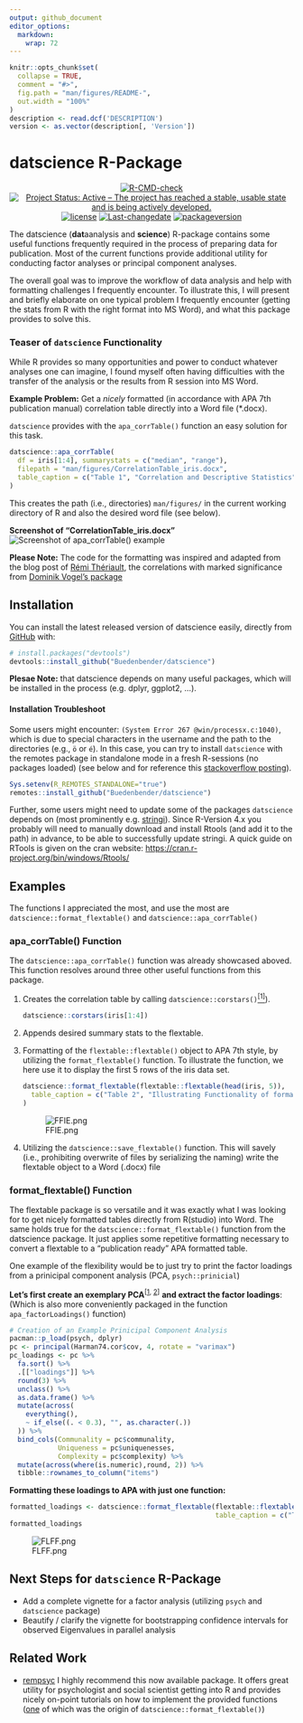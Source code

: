 ```yaml
---
output: github_document
editor_options: 
  markdown: 
    wrap: 72
---
```


<!-- README.md is generated from README.Rmd. Please edit that file -->

```r
knitr::opts_chunk$set(
  collapse = TRUE,
  comment = "#>",
  fig.path = "man/figures/README-",
  out.width = "100%"
)
description <- read.dcf('DESCRIPTION')
version <- as.vector(description[, 'Version'])
```

# datscience R-Package

<!-- badges: start -->
<center>

[![R-CMD-check](https://github.com/Buedenbender/datscience/workflows/R-CMD-check/badge.svg)](https://github.com/Buedenbender/datscience/actions)
[![Project Status: Active – The project has reached a stable, usable state and is being actively developed.](https://www.repostatus.org/badges/latest/active.svg)](https://www.repostatus.org/#active)
[![license](https://img.shields.io/github/license/mashape/apistatus.svg)](https://choosealicense.com/licenses/mit/)
[![Last-changedate](https://img.shields.io/badge/last%20change-`r gsub('-', '--',Sys.Date())`-yellowgreen.svg)](commits/main)
[![packageversion](https://img.shields.io/badge/Package%20version-`r version`-orange.svg?style=flat-square)](commits/main)

</center>
<!-- badges: end -->



The datscience (**dat**aanalysis and **science**) R-package contains
some useful functions frequently required in the process of preparing data for publication.
Most of the current functions provide additional utility for conducting factor
analyses or principal component analyses.  

The overall goal was to improve the workflow of data analysis and
help with formatting challenges I frequently encounter. To illustrate this, I will
present and briefly elaborate on one typical problem I frequently encounter
(getting the stats from R with the right format into MS Word), and what
this package provides to solve this.

### Teaser of `datscience` Functionality

While R provides so many opportunities and power to conduct whatever analyses one 
can imagine, I found myself often having difficulties with the transfer of the 
analysis or the results from R session into MS Word.

**Example Problem:** Get a *nicely* formatted (in accordance with APA 7th
publication manual) correlation table directly into a Word file
(\*.docx).

`datscience` provides with the `apa_corrTable()` function an easy solution for this task.

```r
datscience::apa_corrTable(
  df = iris[1:4], summarystats = c("median", "range"),
  filepath = "man/figures/CorrelationTable_iris.docx",
  table_caption = c("Table 1", "Correlation and Descriptive Statistics")
)
```

This creates the path (i.e., directories) `man/figures/` in the current
working directory of R and also the desired word file (see below).

**Screenshot of "CorrelationTable_iris.docx"** ![Screenshot of
apa_corrTable() example](man/figures/README-apa_corrTableExample.png)

**Please Note:** The code for the formatting was inspired and adapted
from the blog post of [Rémi
Thériault](https://remi-theriault.com/blog_table.html), the correlations
with marked significance from [Dominik Vogel's
package](https://rdrr.io/github/DominikVogel/vogelR/src/R/output.R)

### 

## Installation

You can install the latest released version of datscience easily, directly from
[GitHub](https://github.com/Buedenbender/datscience#readme) with:

``` r
# install.packages("devtools")
devtools::install_github("Buedenbender/datscience")
```

**Plesae Note:** that datscience depends on many useful packages, which will
be installed in the process (e.g. dplyr, ggplot2, ...).

#### Installation Troubleshoot

Some users might encounter:
`(System Error 267 @win/processx.c:1040)`, which is due to special characters
in the username and the path to the directories (e.g., `ö` or `é`). In this case, 
you can try to install `datscience` with the remotes package in standalone mode 
in a fresh R-sessions (no packages loaded) (see below and for reference this [stackoverflow
posting](https://stackoverflow.com/q/68400661/7318488)).

``` r
Sys.setenv(R_REMOTES_STANDALONE="true")
remotes::install_github("Buedenbender/datscience")
```

Further, some users might need to update some of the packages `datscience` depends on
(most prominently e.g. [stringi](https://cran.r-project.org/web/packages/stringi/index.html)).
Since R-Version 4.x you probably will need to manually download and
install Rtools (and add it to the path) in advance, to be able to
successfully update stringi. A quick guide on RTools is given on the
cran website: <https://cran.r-project.org/bin/windows/Rtools/>

## Examples

The functions I appreciated the most, and use the most are
`datscience::format_flextable()` and `datscience::apa_corrTable()`

### apa_corrTable() Function

The `datscience::apa_corrTable()` function was already showcased aboved.
This function resolves around three other useful functions from this
package.

1.  Creates the correlation table by calling
    `datscience::corstars()`[<sup>[1]</sup>](https://rdrr.io/github/DominikVogel/vogelR/src/R/output.R)).

    ```r
datscience::corstars(iris[1:4])
    ```

2.  Appends desired summary stats to the flextable.

3.  Formatting of the `flextable::flextable()` object to APA 7th style,
    by utilizing the `format_flextable()` function. To illustrate the function, 
    we here use it to display the first 5 rows of the iris data set.

    ```r
datscience::format_flextable(flextable::flextable(head(iris, 5)),
  table_caption = c("Table 2", "Illustrating Functionality of format_flextable()")
)
    ```
    ![FFIE.png](man/figures/README-format_flextableIris.png)
4. Utilizing the `datscience::save_flextable()` function. This will savely (i.e., prohibiting overwrite of files by serializing the naming) write the flextable object to a Word (.docx) file

### format_flextable() Function

The flextable package is so versatile and it was exactly what I was looking for
to get nicely formatted tables directly from R(studio) into Word. 
The same holds true for the `datscience::format_flextable()` function
from the datscience package. It just applies some repetitive formatting necessary
to convert a flextable to a "publication ready" APA formatted table.

One example of the flexibility would be to just try to print the factor loadings
from a prinicipal component analysis (PCA, `psych::prinicial`)

**Let's first create an exemplary PCA**<sup>[[1](https://www.rdocumentation.org/packages/datasets/versions/3.6.2/topics/Harman74.cor),
[2](https://personality-project.org/r/psych/help/principal.html)]</sup> 
**and extract the factor loadings**:  
(Which is also more conveniently packaged in the function `apa_factorLoadings()` function)

```r
# Creation of an Example Prinicipal Component Analysis
pacman::p_load(psych, dplyr)
pc <- principal(Harman74.cor$cov, 4, rotate = "varimax")
pc_loadings <- pc %>%
  fa.sort() %>%
  .[["loadings"]] %>%
  round(3) %>%
  unclass() %>%
  as.data.frame() %>%
  mutate(across(
    everything(),
    ~ if_else((. < 0.3), "", as.character(.))
  )) %>% 
  bind_cols(Communality = pc$communality,
            Uniqueness = pc$uniquenesses,
            Complexity = pc$complexity) %>% 
  mutate(across(where(is.numeric),round, 2)) %>% 
  tibble::rownames_to_column("items")
```

**Formatting these loadings to APA with just one function:**

```r
formatted_loadings <- datscience::format_flextable(flextable::flextable(pc_loadings),
                                                   table_caption = c("Table 3","Factor Loadings in Exemplary PCA"))
formatted_loadings
```
![FLFF.png](man/figures/README-format_flextableExample.png)

## Next Steps for `datscience` R-Package

* Add a complete vignette for a factor analysis (utilizing `psych` and `datscience` package)
* Beautify / clarify the vignette for bootstrapping confidence intervals for observed Eigenvalues in parallel analysis 

## Related Work

* [rempsyc](https://github.com/RemPsyc) I highly recommend this now available package. It offers great utility for psychologist and social scientist getting into R and provides nicely on-point tutorials on how to implement the provided functions ([one](https://remi-theriault.com/blog_table.html) of which was the origin of `datscience::format_flextable()`)

<!-- # Testing Packagedown -->


<!-- ### Additional Remarks -->
<!-- To Be Added Vignette on "Normal" Factor Analysis -->

<!-- #TODO: INCLUDE Reference to Vignettes OR Include Factor Analysis -->
<!-- Minor Changes to Test Github Workflow: Removed Oldrel -->
